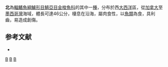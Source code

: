 {{Speciesbox
| taxon = Sphyraena borealis
| image = Sphyraena borealis.jpg
| status = NE
| status_system = IUCN3.1
| binomial_authority = [[DeKay|DeKay]], 1842
| synonyms = 
}}
'''北{{zy|魣|yú}}'''為[[輻鰭魚綱|輻鰭魚綱]][[鱸形目|鱸形目]][[鯖亞目|鯖亞目]][[金梭魚科|金梭魚科]]的其中一[[種|種]]，分布於西[[大西洋|大西洋]]區，從[[加拿大|加拿大]]至[[墨西哥灣|墨西哥灣]]海域，體長可達46公分，棲息在沿海，屬肉食性，以[[魚類|魚類]]為食，具利齒，易造成創傷。

== 参考文献 ==
{{reflist}}
*{{FishBase_species|genus=Sphyraena|species=borealis|year=2012|month=7}}

{{taxonbar}}
[[Category:食用魚|B]]
[[Category:魣屬|B]]
[[Category:1842年描述的魚類|B]]